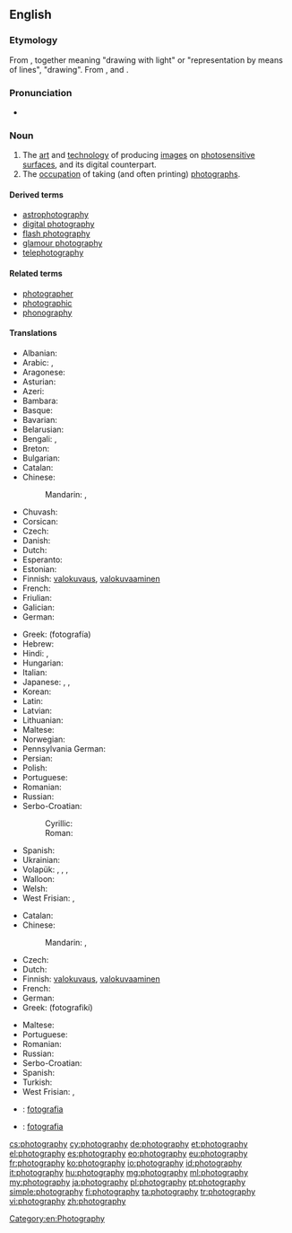 ==English==
{{wikipedia}}

===Etymology===
From {{confix|photo|graphy}}, together meaning "drawing with light" or "representation by means of lines", "drawing". From {{term|φωτός||{{qualifier|genitive}} of light|tr=photos|lang=grc}}, and {{term|γράφω||I write|tr=graphō|lang=grc}}.

===Pronunciation===
* {{audio|En-us-photography.ogg|Audio (US)}}

===Noun===
{{en-noun|-|photographies}}

# The [[art]] and [[technology]] of producing [[images]] on [[photosensitive]] [[surface]]s, and its digital counterpart.
# The [[occupation]] of taking (and often printing) [[photograph]]s.

====Derived terms====
* [[astrophotography]]
* [[digital photography]]
* [[flash photography]]
* [[glamour photography]]
* [[telephotography]]

====Related terms====
* [[photographer]]
* [[photographic]]
* [[phonography]]

====Translations====
{{trans-top|art and technology of producing images on photosensitive surfaces}}
* Albanian: {{t-|sq|fotografia}}
* Arabic: {{t-|ar|تصوير|m|tr=taSwiir|sc=Arab}}, {{t-|ar|فوتوغرافيا|f|tr=futughrafíyya|sc=Arab}}
* Aragonese: {{t-|an|fotografía}}
* Asturian: {{t-|ast|fotografía}}
* Azeri: {{t-|az|fotoqrafiya}}
* Bambara: {{t-|bm|kɔtɛba}}
* Basque: {{t-|eu|argazkigintza}}
* Bavarian: {{tø|bar|Photographie}}
* Belarusian: {{t-|be|фатаграфія|tr=fatahráfija|sc=Cyrl}}
* Bengali: {{t-|bn|ফটোগ্রাফি|tr=fôţografi|sc=Beng}}, {{t-|bn|ফটোগ্রাফী|tr=fôţografi|sc=Beng}}
* Breton: {{t-|br|luc'hskeudennerezh}}
* Bulgarian: {{t+|bg|фотография|f|tr=fotográfija|sc=Cyrl}}
* Catalan: {{t-|ca|fotografia|f}}
* Chinese:
*: Mandarin: {{t|cmn|攝影|sc=Hani}}, {{t|cmn|摄影|tr=shèyǐng|sc=Hani}}
* Chuvash: {{tø|cv|фотографи|tr=fotografi|sc=Cyrl}}
* Corsican: {{t-|co|fotugrafia}}
* Czech: {{t+|cs|fotografie}}
* Danish: {{t-|da|fotografi}}
* Dutch: {{t+|nl|fotografie|f}}
* Esperanto: {{t-|eo|fotarto}}
* Estonian: {{t-|et|fotograafia}}
* Finnish: [[valokuvaus]], [[valokuvaaminen]]
* French: {{t+|fr|photographie|f}}
* Friulian: {{tø|fur|fotografie}}
* Galician: {{t+|gl|fotografía}}
* German: {{t+|de|Fotografie|f}}
{{trans-mid}}
* Greek: {{t+|el|φωτογραφία|f}} (fotografía)
* Hebrew: {{t-|he|צילום|tr=tzilém|sc=Hebr}}
* Hindi: {{t-|hi|छायाचित्र|tr=chāyācitr|sc=Deva}}, {{t-|hi|फ़ोटोग्राफ़ी|f|tr=foṭogrāfī|sc=Deva}}
* Hungarian: {{t+|hu|fényképezés}}
* Italian: {{t+|it|fotografia|f}}
* Japanese: {{t-|ja|写真撮影|tr=shashin satsuei|sc=Jpan}}, {{t-|ja|写真術|tr=shashinjutsu|sc=Jpan}}, {{t+|ja|撮影|tr=さつえい, satsuei|sc=Jpan}}
* Korean: {{t+|ko|사진술|tr=sajinsul|sc=Kore}}
* Latin: {{t-|la|photographia|f}}
* Latvian: {{t-|lv|fotogrāfija}}
* Lithuanian: {{t-|lt|fotografija|f}}
* Maltese: {{t-|mt|fotografija}}
* Norwegian: {{t-|no|fotografi}}
* Pennsylvania German: {{tø|pdc|Pikder}}
* Persian: {{t+|fa|عکاسی|tr=akkâsi|sc=fa-Arab}}
* Polish: {{t+|pl|fotografia|f}}
* Portuguese: {{t+|pt|fotografia|f}}
* Romanian: {{t+|ro|fotografie|f}}
* Russian: {{t+|ru|фотография|f|tr=fotográfija}}
* Serbo-Croatian:
*: Cyrillic: {{t-|sh|фотографија|f}}
*: Roman: {{t-|sh|fotografija|f}}
* Spanish: {{t+|es|fotografía|f}}
* Ukrainian: {{t-|uk|фотографія|f|tr=fotohráfija|sc=Cyrl}}
* Volapük: {{t+|vo|fotograf}}, {{qualifier|older term, obsolete}} {{t-|vo|fotogaf}}, {{qualifier|older term}} {{t-|vo|litamag}}, {{qualifier|color}} {{t-|vo|kölafotograf}}
* Walloon: {{t+|wa|fotografeye|f}}
* Welsh: {{t+|cy|ffotograffiaeth}}
* West Frisian: {{t-|fy|fotografy|c}}, {{t-|fy|fotografie|c}}
{{trans-bottom}}

{{trans-top|occupation of taking (and often printing) photographs}}
* Catalan: {{t-|ca|fotografia|f}}
* Chinese:
*: Mandarin: {{t|cmn|攝影|sc=Hani}}, {{t|cmn|摄影|tr=shèyǐng|sc=Hani}}
* Czech: {{t-|cs|fotografování|n}}
* Dutch: {{t+|nl|fotografie|f}}
* Finnish: [[valokuvaus]], [[valokuvaaminen]]
* French: {{t+|fr|photographie|f}}
* German: {{t+|de|Fotografie|f}}
* Greek: {{t+|el|φωτογραφική|f}} (fotografikí)
{{trans-mid}}
* Maltese: {{t-|mt|fotografu}}
* Portuguese: {{t+|pt|fotografia|f}}
* Romanian: {{t+|ro|fotografia|f}}
* Russian: {{t+|ru|фотография|f|tr=fotográfija}}
* Serbo-Croatian: {{t-|sh|fotografija|f}}
* Spanish: {{t+|es|fotografía|f}}
* Turkish: {{t+|tr|fotoğrafçılık}}
* West Frisian: {{t-|fy|fotografy|c}}, {{t-|fy|fotografie|c}}
{{trans-bottom}}

{{checktrans-top}}
* {{ttbc|it}}: [[fotografia]] {{f}}
{{trans-mid}}
* {{ttbc|sk}}: [[fotografia#Slovak|fotografia]] {{f}}
{{trans-bottom}}

[[Category:en:Photography]]

[[cs:photography]]
[[cy:photography]]
[[de:photography]]
[[et:photography]]
[[el:photography]]
[[es:photography]]
[[eo:photography]]
[[eu:photography]]
[[fr:photography]]
[[ko:photography]]
[[io:photography]]
[[id:photography]]
[[it:photography]]
[[hu:photography]]
[[mg:photography]]
[[ml:photography]]
[[my:photography]]
[[ja:photography]]
[[pl:photography]]
[[pt:photography]]
[[simple:photography]]
[[fi:photography]]
[[ta:photography]]
[[tr:photography]]
[[vi:photography]]
[[zh:photography]]